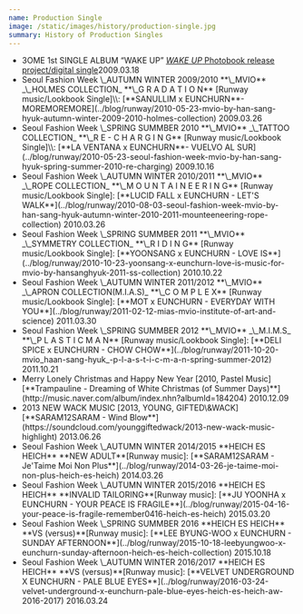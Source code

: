 ```yaml
---
name: Production Single
image: /static/images/history/production-single.jpg
summary: History of Production Singles
---
```


- <span>3OME 1st SINGLE ALBUM “WAKE UP” [_WAKE UP_ Photobook release project/digital single](http://music.naver.com/album/index.nhn?albumId=154369&trackId=1994587}{\footnotesize{info}},\href{http://soundcloud.com/eunchurn/eunchurn-and-superslut-feat-zisung-wake-up-re-edit)</span><span>2009.03.18</span>
- <span>
    Seoul Fashion Week \_AUTUMN WINTER 2009/2010 **\_MVIO** _\_HOLMES COLLECTION_ **\_G R A D A T I
    O N** [Runway music/Lookbook Single]\\: [**SANULLIM x EUNCHURN**-
    MOREMOREMORE](../blog/runway/2010-05-23-mvio-by-han-sang-hyuk-autumn-winter-2009-2010-holmes-collection)
  </span>
  <span>2009.03.26</span>
- <span>
    Seoul Fashion Week \_SPRING SUMMBER 2010 **\_MVIO** _\_TATTOO COLLECTION_ **\_R E - C H A R G I
    N G** [Runway music/Lookbook Single]\\: [**LA VENTANA x EUNCHURN**- VUELVO AL
    SUR](../blog/runway/2010-05-23-seoul-fashion-week-mvio-by-han-sang-hyuk-spring-summer-2010-re-charging)
  </span>
  <span>2009.10.16</span>
- <span>
    Seoul Fashion Week \_AUTUMN WINTER 2010/2011 **\_MVIO** _\_ROPE COLLECTION_ **\_M O U N T A I N
    E E R I N G** [Runway music/Lookbook Single]: [**LUCID FALL x EUNCHURN - LET'S
    WALK**](../blog/runway/2010-08-03-seoul-fashion-week-mvio-by-han-sang-hyuk-autumn-winter-2010-2011-mounteeneering-rope-collection)
  </span>
  <span>2010.03.26</span>
- <span>
    Seoul Fashion Week \_SPRING SUMMBER 2011 **\_MVIO** _\_SYMMETRY COLLECTION_ **\_R I D I N G**
    [Runway music/Lookbook Single]: [**YOONSANG x EUNCHURN - LOVE
    IS**](../blog/runway/2010-10-23-yoonsang-x-eunchurn-love-is-music-for-mvio-by-hansanghyuk-2011-ss-collection)
  </span>
  <span>2010.10.22</span>
- <span>
    Seoul Fashion Week \_AUTUMN WINTER 2011/2012 **\_MVIO** _\_APRON COLLECTION(M.I.A.S)_ **\_C O M
    P L E X** [Runway music/Lookbook Single]: [**MOT x EUNCHURN - EVERYDAY WITH
    YOU**](../blog/runway/2011-02-12-mias-mvio-institute-of-art-and-science)
  </span>
  <span>2011.03.30</span>
- <span>
    Seoul Fashion Week \_SPRING SUMMBER 2012 **\_MVIO** _\_M.I.M.S_ **\_P L A S T I C M A N**
    [Runway music/Lookbook Single]: [**DELI SPICE x EUNCHURN - CHOW
    CHOW**](../blog/runway/2011-10-20-mvio_haan-sang-hyuk_-p-l-a-s-t-i-c-m-a-n-spring-summer-2012)
  </span>
  <span>2011.10.21</span>
- <span>
    Merry Lonely Christmas and Happy New Year [2010, Pastel Music] [**Trampauline - Dreaming of
    White Christmas (of Summer Days)**](http://music.naver.com/album/index.nhn?albumId=184204)
  </span>
  <span>2010.12.09</span>
- <span>
    2013 NEW WACK MUSIC [2013, YOUNG, GIFTED\&WACK] [**SARAM12SARAM - Wind
    Blow**](https://soundcloud.com/younggiftedwack/2013-new-wack-music-highlight)
  </span>
  <span>2013.06.26</span>
- <span>
    Seoul Fashion Week \_AUTUMN WINTER 2014/2015 **HEICH ES HEICH** **NEW ADULT**[Runway music]:
    [**SARAM12SARAM - Je'Taime Moi Non
    Plus**](../blog/runway/2014-03-26-je-taime-moi-non-plus-heich-es-heich)
  </span>
  <span>2014.03.26</span>
- <span>
    Seoul Fashion Week \_AUTUMN WINTER 2015/2016 **HEICH ES HEICH** **INVALID TAILORING**[Runway
    music]: [**JU YOONHA x EUNCHURN - YOUR PEACE IS
    FRAGILE**](../blog/runway/2015-04-16-your-peace-is-fragile-remember0416-heich-es-heich)
  </span>
  <span>2015.03.20</span>
- <span>
    Seoul Fashion Week \_SPRING SUMMBER 2016 **HEICH ES HEICH** **VS (versus)**[Runway music]:
    [**LEE BYUNG-WOO x EUNCHURN - SUNDAY
    AFTERNOON**](../blog/runway/2015-10-18-leebyungwoo-x-eunchurn-sunday-afternoon-heich-es-heich-collection)
  </span>
  <span>2015.10.18</span>
- <span>
    Seoul Fashion Week \_AUTUMN WINTER 2016/2017 **HEICH ES HEICH** **VS (versus)**[Runway music]:
    [**VELVET UNDERGROUND X EUNCHURN - PALE BLUE
    EYES**](../blog/runway/2016-03-24-velvet-underground-x-eunchurn-pale-blue-eyes-heich-es-heich-aw-2016-2017)
  </span>
  <span>2016.03.24</span>

